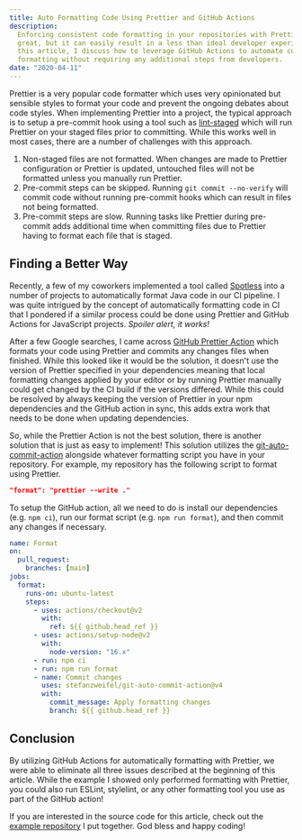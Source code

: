 ```yaml
---
title: Auto Formatting Code Using Prettier and GitHub Actions
description:
  Enforcing consistent code formatting in your repositories with Prettier is
  great, but it can easily result in a less than ideal developer experience. In
  this article, I discuss how to leverage GitHub Actions to automate code
  formatting without requiring any additional steps from developers.
date: "2020-04-11"
---
```


Prettier is a very popular code formatter which uses very opinionated but
sensible styles to format your code and prevent the ongoing debates about code
styles. When implementing Prettier into a project, the typical approach is to
setup a pre-commit hook using a tool such as
[lint-staged](https://github.com/okonet/lint-staged) which will run Prettier on
your staged files prior to committing. While this works well in most cases,
there are a number of challenges with this approach.

1. Non-staged files are not formatted. When changes are made to Prettier
   configuration or Prettier is updated, untouched files will not be formatted
   unless you manually run Prettier.
1. Pre-commit steps can be skipped. Running `git commit --no-verify` will commit
   code without running pre-commit hooks which can result in files not being
   formatted.
1. Pre-commit steps are slow. Running tasks like Prettier during pre-commit adds
   additional time when committing files due to Prettier having to format each
   file that is staged.

## Finding a Better Way

Recently, a few of my coworkers implemented a tool called
[Spotless](https://github.com/diffplug/spotless) into a number of projects to
automatically format Java code in our CI pipeline. I was quite intrigued by the
concept of automatically formatting code in CI that I pondered if a similar
process could be done using Prettier and GitHub Actions for JavaScript projects.
_Spoiler alert, it works!_

After a few Google searches, I came across
[GitHub Prettier Action](https://github.com/creyD/prettier_action) which formats
your code using Prettier and commits any changes files when finished. While this
looked like it would be the solution, it doesn't use the version of Prettier
specified in your dependencies meaning that local formatting changes applied by
your editor or by running Prettier manually could get changed by the CI build if
the versions differed. While this could be resolved by always keeping the
version of Prettier in your npm dependencies and the GitHub action in sync, this
adds extra work that needs to be done when updating dependencies.

So, while the Prettier Action is not the best solution, there is another
solution that is just as easy to implement! This solution utilizes the
[git-auto-commit-action](https://github.com/stefanzweifel/git-auto-commit-action)
alongside whatever formatting script you have in your repository. For example,
my repository has the following script to format using Prettier.

```json:package.json
"format": "prettier --write ."
```

To setup the GitHub action, all we need to do is install our dependencies (e.g.
`npm ci`), run our format script (e.g. `npm run format`), and then commit any
changes if necessary.

```yaml:.github/workflows/format.yml
name: Format
on:
  pull_request:
    branches: [main]
jobs:
  format:
    runs-on: ubuntu-latest
    steps:
      - uses: actions/checkout@v2
        with:
          ref: ${{ github.head_ref }}
      - uses: actions/setup-node@v2
        with:
          node-version: "16.x"
      - run: npm ci
      - run: npm run format
      - name: Commit changes
        uses: stefanzweifel/git-auto-commit-action@v4
        with:
          commit_message: Apply formatting changes
          branch: ${{ github.head_ref }}
```

## Conclusion

By utilizing GitHub Actions for automatically formatting with Prettier, we were
able to eliminate all three issues described at the beginning of this article.
While the example I showed only performed formatting with Prettier, you could
also run ESLint, stylelint, or any other formatting tool you use as part of the
GitHub action!

If you are interested in the source code for this article, check out the
[example repository](https://github.com/mskelton/prettier-formatting-example) I
put together. God bless and happy coding!
